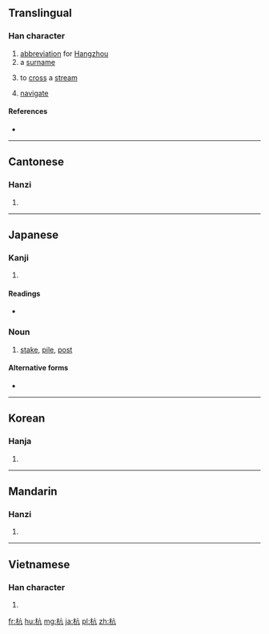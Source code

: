 ==Translingual==

===Han character===
{{Han char|rn=75|rad=木|as=04|sn=8|four=4091<sub>7</sub>|canj=木卜竹弓 (DYHN)|ids=⿰[[木]][[亢]]}}

# [[abbreviation]] for [[Hangzhou]]
# a [[surname]]
# {{context|archaic|lang=zh}} to [[cross]] a [[stream]]
# {{context|archaic|lang=zh}} [[navigate]]

====References====
* {{Han ref|kx=0513.060|dkj=14494|dj=0898.130|hdz=21174.030|uh=676D|ud=26477|bh=AA43|bd=43587}}

----

==Cantonese==

===Hanzi===
{{yue-hanzi|jyut=hong4|y=hong4}}

# {{defn|lang=yue|sort=木04}}

----

==Japanese==

===Kanji===
{{ja-kanji|grade=|rs=木04}}

# {{defn|lang=ja|sort=木04}}

====Readings====
* {{ja-readings|on=[[こう]] (kō)|kun=[[わたる]] (wataru), [[くい]] (kui)}}

===Noun===
{{ja-noun|くい}} 

# [[stake]], [[pile]], [[post]]

====Alternative forms====
* {{l/ja|杙}}

----

==Korean==

===Hanja===
{{ko-hanja|hangeul=항|eumhun=|rv=hang|mr=hang|y=hang}}

# {{defn|lang=ko|sort=木04}}

----

==Mandarin==

===Hanzi===
{{cmn-hanzi|pin=[[háng]] ([[hang2]]), [[kāng]] ([[kang1]])|wg=hang<sup>2</sup>, k'ang<sup>1</sup>}}

# {{defn|lang=cmn|sort=木04}}

----

==Vietnamese==

===Han character===
{{vi-hantu|[[hàng]], [[cáng]], [[khiêng]]|rs=木04}}

# {{defn|lang=vi|sort=木04}}

[[fr:杭]]
[[hu:杭]]
[[mg:杭]]
[[ja:杭]]
[[pl:杭]]
[[zh:杭]]